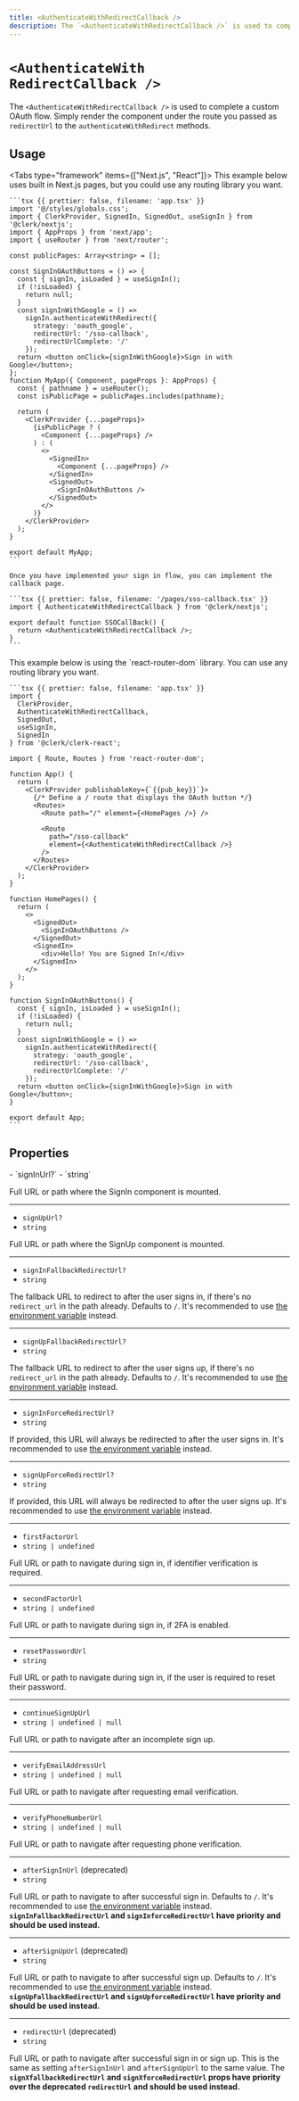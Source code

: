 ```yaml
---
title: <AuthenticateWithRedirectCallback />
description: The `<AuthenticateWithRedirectCallback />` is used to complete a custom OAuth flow. Simply render the component under the route you passed as `redirectUrl` to the `authenticateWithRedirect` methods.
---
```


# <code>\<AuthenticateWith<wbr />RedirectCallback /></code>

The `<AuthenticateWithRedirectCallback />` is used to complete a custom OAuth flow. Simply render the component under the route you passed as `redirectUrl` to the `authenticateWithRedirect` methods.

## Usage

<Tabs type="framework" items={["Next.js", "React"]}>
  <Tab>
    This example below uses built in Next.js pages, but you could use any routing library you want.

    ```tsx {{ prettier: false, filename: 'app.tsx' }}
    import '@/styles/globals.css';
    import { ClerkProvider, SignedIn, SignedOut, useSignIn } from '@clerk/nextjs';
    import { AppProps } from 'next/app';
    import { useRouter } from 'next/router';

    const publicPages: Array<string> = [];

    const SignInOAuthButtons = () => {
      const { signIn, isLoaded } = useSignIn();
      if (!isLoaded) {
        return null;
      }
      const signInWithGoogle = () =>
        signIn.authenticateWithRedirect({
          strategy: 'oauth_google',
          redirectUrl: '/sso-callback',
          redirectUrlComplete: '/'
        });
      return <button onClick={signInWithGoogle}>Sign in with Google</button>;
    };
    function MyApp({ Component, pageProps }: AppProps) {
      const { pathname } = useRouter();
      const isPublicPage = publicPages.includes(pathname);

      return (
        <ClerkProvider {...pageProps}>
          {isPublicPage ? (
            <Component {...pageProps} />
          ) : (
            <>
              <SignedIn>
                <Component {...pageProps} />
              </SignedIn>
              <SignedOut>
                <SignInOAuthButtons />
              </SignedOut>
            </>
          )}
        </ClerkProvider>
      );
    }

    export default MyApp;
    ```

    Once you have implemented your sign in flow, you can implement the callback page.

    ```tsx {{ prettier: false, filename: '/pages/sso-callback.tsx' }}
    import { AuthenticateWithRedirectCallback } from '@clerk/nextjs';

    export default function SSOCallBack() {
      return <AuthenticateWithRedirectCallback />;
    }
    ```
  </Tab>

  <Tab>
    This example below is using the `react-router-dom` library. You can use any routing library you want.

    ```tsx {{ prettier: false, filename: 'app.tsx' }}
    import {
      ClerkProvider,
      AuthenticateWithRedirectCallback,
      SignedOut,
      useSignIn,
      SignedIn
    } from '@clerk/clerk-react';

    import { Route, Routes } from 'react-router-dom';

    function App() {
      return (
        <ClerkProvider publishableKey={`{{pub_key}}`}>
          {/* Define a / route that displays the OAuth button */}
          <Routes>
            <Route path="/" element={<HomePages />} />

            <Route
              path="/sso-callback"
              element={<AuthenticateWithRedirectCallback />}
            />
          </Routes>
        </ClerkProvider>
      );
    }

    function HomePages() {
      return (
        <>
          <SignedOut>
            <SignInOAuthButtons />
          </SignedOut>
          <SignedIn>
            <div>Hello! You are Signed In!</div>
          </SignedIn>
        </>
      );
    }

    function SignInOAuthButtons() {
      const { signIn, isLoaded } = useSignIn();
      if (!isLoaded) {
        return null;
      }
      const signInWithGoogle = () =>
        signIn.authenticateWithRedirect({
          strategy: 'oauth_google',
          redirectUrl: '/sso-callback',
          redirectUrlComplete: '/'
        });
      return <button onClick={signInWithGoogle}>Sign in with Google</button>;
    }

    export default App;
    ```
  </Tab>
</Tabs>

## Properties

<Properties>
  - `signInUrl?`
  - `string`

  Full URL or path where the SignIn component is mounted.

  ---

  - `signUpUrl?`
  - `string`

  Full URL or path where the SignUp component is mounted.

  ---

  - `signInFallbackRedirectUrl?`
  - `string`

  The fallback URL to redirect to after the user signs in, if there's no `redirect_url` in the path already. Defaults to `/`. It's recommended to use [the environment variable](/docs/deployments/clerk-environment-variables#sign-in-and-sign-up-redirects) instead.

  ---

  - `signUpFallbackRedirectUrl?`
  - `string`

  The fallback URL to redirect to after the user signs up, if there's no `redirect_url` in the path already. Defaults to `/`. It's recommended to use [the environment variable](/docs/deployments/clerk-environment-variables#sign-in-and-sign-up-redirects) instead.

  ---

  - `signInForceRedirectUrl?`
  - `string`

  If provided, this URL will always be redirected to after the user signs in. It's recommended to use [the environment variable](/docs/deployments/clerk-environment-variables#sign-in-and-sign-up-redirects) instead.

  ---

  - `signUpForceRedirectUrl?`
  - `string`

  If provided, this URL will always be redirected to after the user signs up. It's recommended to use [the environment variable](/docs/deployments/clerk-environment-variables#sign-in-and-sign-up-redirects) instead.

  ---

  - `firstFactorUrl`
  - `string | undefined`

  Full URL or path to navigate during sign in, if identifier verification is required.

  ---

  - `secondFactorUrl`
  - `string | undefined`

  Full URL or path to navigate during sign in, if 2FA is enabled.

  ---

  - `resetPasswordUrl`
  - `string`

  Full URL or path to navigate during sign in, if the user is required to reset their password.

  ---

  - `continueSignUpUrl`
  - `string | undefined | null`

  Full URL or path to navigate after an incomplete sign up.

  ---

  - `verifyEmailAddressUrl`
  - `string | undefined | null`

  Full URL or path to navigate after requesting email verification.

  ---

  - `verifyPhoneNumberUrl`
  - `string | undefined | null`

  Full URL or path to navigate after requesting phone verification.

  ---

  - `afterSignInUrl` (deprecated)
  - `string`

  Full URL or path to navigate to after successful sign in. Defaults to `/`. It's recommended to use [the environment variable](/docs/deployments/clerk-environment-variables#deprecated) instead. **`signInFallbackRedirectUrl` and `signInforceRedirectUrl` have priority and should be used instead.**

  ---

  - `afterSignUpUrl` (deprecated)
  - `string`

  Full URL or path to navigate to after successful sign up. Defaults to `/`. It's recommended to use [the environment variable](/docs/deployments/clerk-environment-variables#deprecated) instead. **`signUpFallbackRedirectUrl` and `signUpforceRedirectUrl` have priority and should be used instead.**

  ---

  - `redirectUrl` (deprecated)
  - `string`

  Full URL or path to navigate after successful sign in or sign up. This is the same as setting `afterSignInUrl` and `afterSignUpUrl` to the same value. The **`signXfallbackRedirectUrl` and `signXforceRedirectUrl` props have priority over the deprecated `redirectUrl` and should be used instead.**
</Properties>
